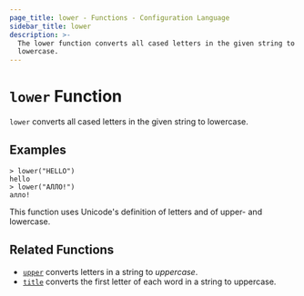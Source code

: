 ```yaml
---
page_title: lower - Functions - Configuration Language
sidebar_title: lower
description: >-
  The lower function converts all cased letters in the given string to
  lowercase.
---
```


# `lower` Function

`lower` converts all cased letters in the given string to lowercase.

## Examples

```shell-session
> lower("HELLO")
hello
> lower("АЛЛО!")
алло!
```

This function uses Unicode's definition of letters and of upper- and lowercase.

## Related Functions

- [`upper`](/docs/hcl2/functions/string/upper) converts letters in a string to _uppercase_.
- [`title`](/docs/hcl2/functions/string/title) converts the first letter of each word in a string to uppercase.
